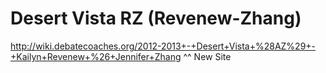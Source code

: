 =Desert Vista RZ (Revenew-Zhang)= 
http://wiki.debatecoaches.org/2012-2013+-+Desert+Vista+%28AZ%29+-+Kailyn+Revenew+%26+Jennifer+Zhang
^^ New Site